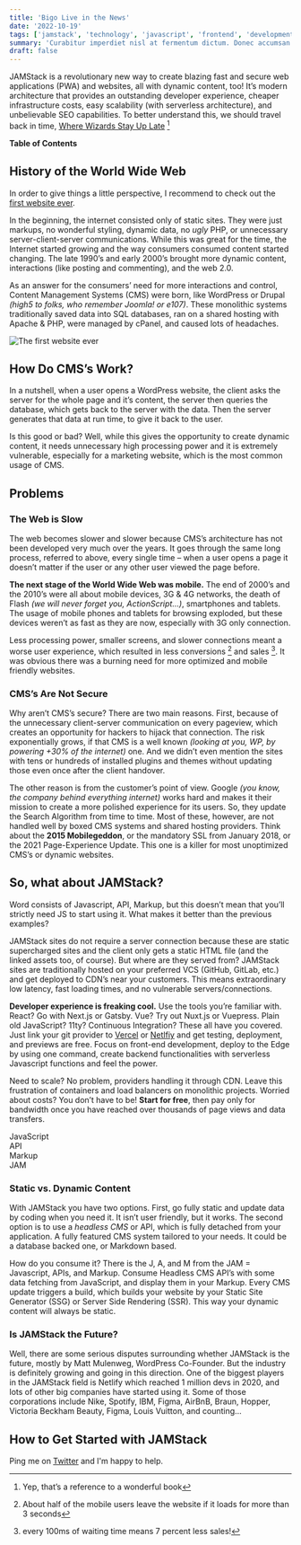 ```yaml
---
title: 'Bigo Live in the News'
date: '2022-10-19'
tags: ['jamstack', 'technology', 'javascript', 'frontend', 'development', 'opinion']
summary: 'Curabitur imperdiet nisl at fermentum dictum. Donec accumsan facilisis vehicula. Mauris porttitor sapien nunc, vitae imperdiet urna accumsan quis. Vivamus in tristique justo. Maecenas id bibendum urna. Donec dui orci, iaculis et odio nec, semper convallis libero. Mauris non bibendum mi.'
draft: false
---
```



JAMStack is a revolutionary new way to create blazing fast and secure web applications (PWA) and websites, all
with dynamic content, too! It’s modern architecture that provides an outstanding developer experience, cheaper
infrastructure costs, easy scalability (with serverless architecture), and unbelievable SEO capabilities. To better
understand this, we should travel back in time, [Where Wizards Stay Up Late](https://amzn.to/3yuoUvL) [^1]

**Table of Contents**

<TOCInline toc={props.toc} toHeading={3} />

## History of the World Wide Web

In order to give things a little perspective, I recommend to check out the [first website ever](http://info.cern.ch/hypertext/WWW/TheProject.html).

In the beginning, the internet consisted only of static sites. They were just markups, no wonderful styling,
dynamic data, no _ugly_ PHP, or unnecessary server-client-server communications. While this was great for the
time, the Internet started growing and the way consumers consumed content started changing. The late 1990’s and early
2000’s brought more dynamic content, interactions (like posting and commenting), and the web 2.0.

As an answer for the consumers’ need for more interactions and control, Content Management Systems (CMS)
were born, like WordPress or Drupal _(high5 to folks, who remember Joomla! or e107)_. These monolithic systems
traditionally saved data into SQL databases, ran on a shared hosting with Apache & PHP, were managed by
cPanel, and caused lots of headaches.

<Image
  alt="The first website ever"
  src="/static/images/jamstack/first-website-ever.jpg"
  layout="responsive"
  width={1000}
  height={369}
/>

## How Do CMS’s Work?

In a nutshell, when a user opens a WordPress website, the client asks the server for the whole page and it’s
content, the server then queries the database, which gets back to the server with the data. Then the server
generates that data at run time, to give it back to the user.

Is this good or bad? Well, while this gives the opportunity to create dynamic content, it needs unnecessary high processing power and it is extremely
vulnerable, especially for a marketing website, which is the most common usage of CMS.

## Problems

### The Web is Slow

The web becomes slower and slower because CMS’s architecture has not been developed very much over
the years. It goes through the same long process, referred to above, every single time – when a user opens a page
it doesn’t matter if the user or any other user viewed the page before.

**The next stage of the World Wide Web was mobile.** The end of 2000’s and the 2010’s were all about mobile
devices, 3G & 4G networks, the death of Flash _(we will never forget you, ActionScript…)_, smartphones and tablets.
The usage of mobile phones and tablets for browsing exploded, but these devices weren’t as fast as they are now,
especially with 3G only connection.

Less processing power, smaller screens, and slower connections meant a worse user experience, which resulted in less conversions [^2] and sales [^3]. It was
obvious there was a burning need for more optimized and mobile friendly websites.

<EmailCTA embedded />

### CMS’s Are Not Secure

Why aren’t CMS’s secure? There are two main reasons. First, because of the unnecessary client-server
communication on every pageview, which creates an opportunity for hackers to hijack that connection. The risk
exponentially grows, if that CMS is a well known _(looking at you, WP, by powering +30% of the internet)_ one. And
we didn’t even mention the sites with tens or hundreds of installed plugins and themes without updating those
even once after the client handover.

The other reason is from the customer’s point of view. Google _(you know, the
company behind everything internet)_ works hard and makes it their mission to create a more polished experience
for its users. So, they update the Search Algorithm from time to time. Most of these, however, are not handled
well by boxed CMS systems and shared hosting providers. Think about the **2015 Mobilegeddon**, or the mandatory
SSL from January 2018, or the 2021 Page-Experience Update. This one is a killer for most unoptimized CMS’s or
dynamic websites.

## So, what about JAMStack?

Word consists of Javascript, API, Markup, but this doesn’t mean that you’ll strictly
need JS to start using it. What makes it better than the previous examples?

JAMStack sites do not require a server connection because these are static supercharged sites and the client only
gets a static HTML file (and the linked assets too, of course). But where are they served from? JAMStack sites are
traditionally hosted on your preferred VCS (GitHub, GitLab, etc.) and get deployed to CDN’s near your customers.
This means extraordinary low latency, fast loading times, and no vulnerable servers/connections.

**Developer experience is freaking cool.** Use the tools you’re familiar with. React? Go with Next.js or Gatsby. Vue?
Try out Nuxt.js or Vuepress. Plain old JavaScript? 11ty? Continuous Integration? These all have you covered. Just
link your git provider to [Vercel](https://vercel.com) or [Netlfiy](hettps://netlify.com) and get testing, deployment, and previews are free. Focus on front-end development,
deploy to the Edge by using one command, create backend functionalities with serverless Javascript functions
and feel the power.

Need to scale? No problem, providers handling it through CDN. Leave this frustration of containers and load
balancers on monolithic projects. Worried about costs? You don’t have to be! **Start for free**, then pay only for
bandwidth once you have reached over thousands of page views and data transfers.

<div className="w-full flex flex-col my-22 font-extrabold">
  <div className="flex-1 flex flex-row p-0">
    <div className="flex-1 bg-yellow-600 py-4 px-12 border-2 border-transparent text-center text-gray-800">
      JavaScript
    </div>
    <div className="flex-1 bg-red-500 py-4 px-12 border-2 border-transparent text-center text-gray-800">
      API
    </div>
    <div className="flex-1 bg-fuchsia-400 py-4 px-12 border-2 border-transparent text-center text-gray-800">
      Markup
    </div>
  </div>
  <div className="flex-1 bg-primary-500 py-4 px-12 border-2 border-transparent text-center text-gray-800">
    JAM
  </div>
</div>

### Static vs. Dynamic Content

With JAMStack you have two options. First, go fully static and update data by coding when you need it. It isn’t
user friendly, but it works. The second option is to use a _headless CMS_ or API, which is fully detached from your
application. A fully featured CMS system tailored to your needs. It could be a database backed one, or Markdown
based.

How do you consume it? There is the J, A, and M from the JAM = Javascript, APIs, and Markup. Consume
Headless CMS API’s with some data fetching from JavaScript, and display them in your Markup. Every CMS
update triggers a build, which builds your website by your Static Site Generator (SSG) or Server Side Rendering
(SSR). This way your dynamic content will always be static.

### Is JAMStack the Future?

Well, there are some serious disputes surrounding whether JAMStack is the future, mostly by Matt Mulenweg,
WordPress Co-Founder. But the industry is definitely growing and going in this direction. One of the biggest
players in the JAMStack field is Netlify which reached 1 million devs in 2020, and lots of other big companies
have started using it. Some of those corporations include Nike, Spotify, IBM, Figma, AirBnB, Braun, Hopper,
Victoria Beckham Beauty, Figma, Louis Vuitton, and counting…

## How to Get Started with JAMStack

Ping me on [Twitter](https://twitter.com/iamdavidlevai) and I'm happy to help.

[^1]: Yep, that’s a reference to a wonderful book
[^2]: About half of the mobile users leave the website if it loads for more than 3 seconds
[^3]: every 100ms of waiting time means 7 percent less sales!
